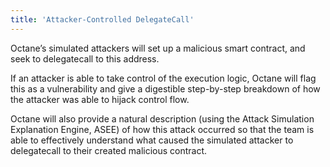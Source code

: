 ```yaml
---
title: 'Attacker-Controlled DelegateCall'
---
```


Octane’s simulated attackers will set up a malicious smart contract, and seek to delegatecall to this address.

If an attacker is able to take control of the execution logic, Octane will flag this as a vulnerability and give a digestible step-by-step breakdown of how the attacker was able to hijack control flow.

Octane will also provide a natural description (using the Attack Simulation Explanation Engine, ASEE) of how this attack occurred so that the team is able to effectively understand what caused the simulated attacker to delegatecall to their created malicious contract.
